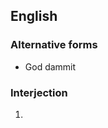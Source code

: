 {{also|goddammit}}
==English==

===Alternative forms===
* God dammit

===Interjection===
{{en-interj|head=god dammit}}

# {{alternative form of|goddamn|lang=en}}